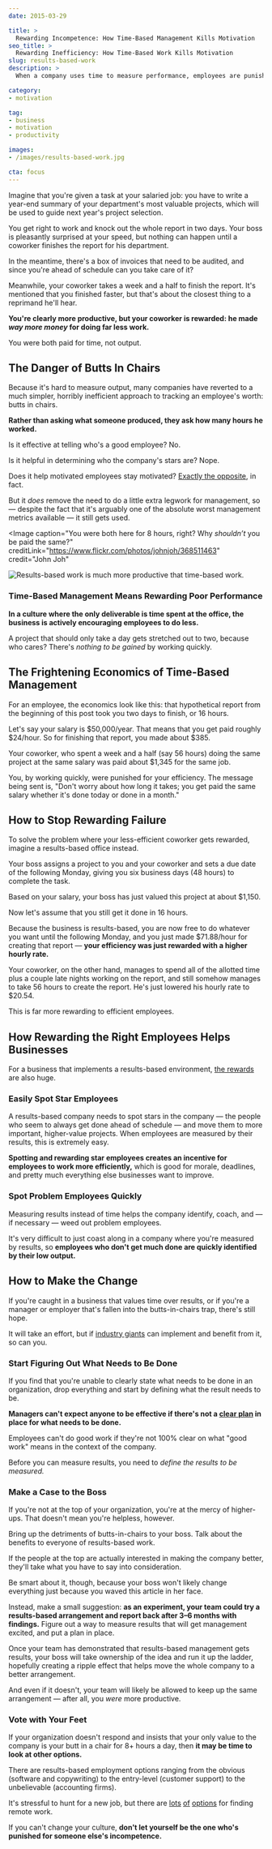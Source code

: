 ```yaml
---
date: 2015-03-29

title: >
  Rewarding Incompetence: How Time-Based Management Kills Motivation
seo_title: >
  Rewarding Inefficiency: How Time-Based Work Kills Motivation
slug: results-based-work
description: >
  When a company uses time to measure performance, employees are punished for high performance and rewarded for working inefficiently. This needs to stop.

category:
- motivation

tag:
- business
- motivation
- productivity

images:
- /images/results-based-work.jpg

cta: focus
---
```



Imagine that you're given a task at your salaried job: you have to write a
year-end summary of your department's most valuable projects, which will be used
to guide next year's project selection.

You get right to work and knock out the whole report in two days. Your boss is
pleasantly surprised at your speed, but nothing can happen until a coworker
finishes the report for his department.

In the meantime, there's a box of invoices that need to be audited, and since
you're ahead of schedule can you take care of it?

Meanwhile, your coworker takes a week and a half to finish the report. It's
mentioned that you finished faster, but that's about the closest thing to a
reprimand he'll hear.

**You're clearly more productive, but your coworker is rewarded: he made _way more money_ for doing far less work.**

You were both paid for time, not output.

## The Danger of Butts In Chairs

Because it's hard to measure output, many companies have reverted to a much
simpler, horribly inefficient approach to tracking an employee's worth: butts in
chairs.

**Rather than asking what someone produced, they ask how many hours he worked.**

Is it effective at telling who's a good employee? No.

Is it helpful in determining who the company's stars are? Nope.

Does it help motivated employees stay motivated? [Exactly the opposite][1], in
fact.

But it _does_ remove the need to do a little extra legwork for management, so —
despite the fact that it's arguably one of the absolute worst management metrics
available — it still gets used.

<Image
  caption="You were both here for 8 hours, right? Why <em>shouldn’t</em> you be paid the same?"
  creditLink="https://www.flickr.com/photos/johnjoh/368511463"
  credit="John Joh"
>

  ![Results-based work is much more productive that time-based work.](images/results-based-work.jpg)

</Image>

### Time-Based Management Means Rewarding Poor Performance

**In a culture where the only deliverable is time spent at the office, the business is actively encouraging employees to do less.**

A project that should only take a day gets stretched out to two, because who cares? There's _nothing to be gained_ by working quickly.

## The Frightening Economics of Time-Based Management

For an employee, the economics look like this: that hypothetical report from the
beginning of this post took you two days to finish, or 16 hours.

Let's say your salary is $50,000/year. That means that you get paid roughly
$24/hour. So for finishing that report, you made about $385.

Your coworker, who spent a week and a half (say 56 hours) doing the same project
at the same salary was paid about $1,345 for the same job.

You, by working quickly, were punished for your efficiency. The message being
sent is, "Don't worry about how long it takes; you get paid the same salary
whether it's done today or done in a month."

## How to Stop Rewarding Failure

To solve the problem where your less-efficient coworker gets rewarded, imagine a
results-based office instead.

Your boss assigns a project to you and your coworker and sets a due date of the
following Monday, giving you six business days (48 hours) to complete the task.

Based on your salary, your boss has just valued this project at about $1,150.

Now let's assume that you still get it done in 16 hours.

Because the business is results-based, you are now free to do whatever you want
until the following Monday, and you just made $71.88/hour for creating that
report — **your efficiency was just rewarded with a higher hourly rate.**

Your coworker, on the other hand, manages to spend all of the allotted time plus
a couple late nights working on the report, and still somehow manages to take 56
hours to create the report. He's just lowered his hourly rate to $20.54.

This is far more rewarding to efficient employees.

## How Rewarding the Right Employees Helps Businesses

For a business that implements a results-based environment, [the rewards][3] are
also huge.

### Easily Spot Star Employees

A results-based company needs to spot stars in the company — the people who seem
to always get done ahead of schedule — and move them to more important,
higher-value projects. When employees are measured by their results, this is
extremely easy.

**Spotting and rewarding star employees creates an incentive for employees to work more efficiently,** which is good for morale, deadlines, and pretty much everything else businesses want to improve.

### Spot Problem Employees Quickly

Measuring results instead of time helps the company identify, coach, and — if
necessary — weed out problem employees.

It's very difficult to just coast along in a company where you're measured by results, so **employees who don't get much done are quickly identified by their low output.**

## How to Make the Change

If you're caught in a business that values time over results, or if you're a manager or employer that's fallen into the butts-in-chairs trap, there's still hope.

It will take an effort, but if [industry giants][4] can implement and benefit from it, so can you.

### Start Figuring Out What Needs to Be Done

If you find that you're unable to clearly state what needs to be done in an organization, drop everything and start by defining what the result needs to be.

**Managers can't expect anyone to be effective if there's not a [clear plan][5] in place for what needs to be done.**

Employees can't do good work if they're not 100% clear on what "good work" means in the context of the company.

Before you can measure results, you need to _define the results to be measured._

### Make a Case to the Boss

If you're not at the top of your organization, you're at the mercy of higher-ups. That doesn't mean you're helpless, however.

Bring up the detriments of butts-in-chairs to your boss. Talk about the benefits to everyone of results-based work.

If the people at the top are actually interested in making the company better, they'll take what you have to say into consideration.

Be smart about it, though, because your boss won't likely change everything just because you waved this article in her face.

Instead, make a small suggestion: **as an experiment, your team could try a results-based arrangement and report back after 3–6 months with findings.** Figure out a way to measure results that will get management excited, and put a plan in place.

Once your team has demonstrated that results-based management gets results, your boss will take ownership of the idea and run it up the ladder, hopefully creating a ripple effect that helps move the whole company to a better arrangement.

And even if it doesn't, your team will likely be allowed to keep up the same arrangement — after all, you _were_ more productive.

### Vote with Your Feet

If your organization doesn't respond and insists that your only value to the company is your butt in a chair for 8+ hours a day, then **it may be time to look at other options.**

There are results-based employment options ranging from the obvious (software and copywriting) to the entry-level (customer support) to the unbelievable (accounting firms).

It's stressful to hunt for a new job, but there are [lots][6] [of][7] [options][8] for finding remote work.

If you can't change your culture, **don't let yourself be the one who's punished for someone else's incompetence.**

[1]: http://discover.umn.edu/news/arts-humanities/flexible-schedules-and-results-oriented-work-environments-reduce-work-family
[3]: http://gorowe.com/pages/about-rowe
[4]: http://www.slate.com/articles/business/psychology_of_management/2014/05/best_buy_s_rowe_experiment_can_results_only_work_environments_actually_be.html
[5]: /effective-project-planning
[6]: https://weworkremotely.com/
[7]: http://www.flexjobs.com/jobs
[8]: http://jobs.remotive.io/
